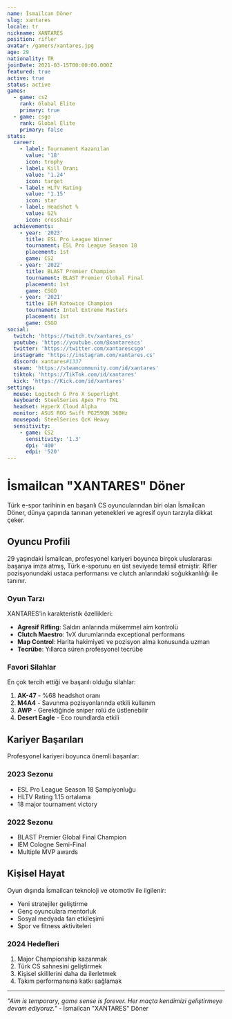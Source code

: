 ```yaml
---
name: İsmailcan Döner
slug: xantares
locale: tr
nickname: XANTARES
position: rifler
avatar: /gamers/xantares.jpg
age: 29
nationality: TR
joinDate: 2021-03-15T00:00:00.000Z
featured: true
active: true
status: active
games:
  - game: cs2
    rank: Global Elite
    primary: true
  - game: csgo
    rank: Global Elite
    primary: false
stats:
  career:
    - label: Tournament Kazanılan
      value: '18'
      icon: trophy
    - label: Kill Oranı
      value: '1.24'
      icon: target
    - label: HLTV Rating
      value: '1.15'
      icon: star
    - label: Headshot %
      value: 62%
      icon: crosshair
  achievements:
    - year: '2023'
      title: ESL Pro League Winner
      tournament: ESL Pro League Season 18
      placement: 1st
      game: CS2
    - year: '2022'
      title: BLAST Premier Champion
      tournament: BLAST Premier Global Final
      placement: 1st
      game: CSGO
    - year: '2021'
      title: IEM Katowice Champion
      tournament: Intel Extreme Masters
      placement: 1st
      game: CSGO
social:
  twitch: 'https://twitch.tv/xantares_cs'
  youtube: 'https://youtube.com/@xantarescs'
  twitter: 'https://twitter.com/xantarescsgo'
  instagram: 'https://instagram.com/xantares.cs'
  discord: xantares#1337
  steam: 'https://steamcommunity.com/id/xantares'
  tiktok: 'https://TikTok.com/id/xantares'
  kick: 'https://Kick.com/id/xantares'
settings:
  mouse: Logitech G Pro X Superlight
  keyboard: SteelSeries Apex Pro TKL
  headset: HyperX Cloud Alpha
  monitor: ASUS ROG Swift PG259QN 360Hz
  mousepad: SteelSeries QcK Heavy
  sensitivity:
    - game: CS2
      sensitivity: '1.3'
      dpi: '400'
      edpi: '520'
---
```


# İsmailcan "XANTARES" Döner

Türk e-spor tarihinin en başarılı CS oyuncularından biri olan İsmailcan Döner, dünya çapında tanınan yetenekleri ve agresif oyun tarzıyla dikkat çeker.

## Oyuncu Profili

29 yaşındaki İsmailcan, profesyonel kariyeri boyunca birçok uluslararası başarıya imza atmış, Türk e-sporunu en üst seviyede temsil etmiştir. Rifler pozisyonundaki ustaca performansı ve clutch anlarındaki soğukkanlılığı ile tanınır.

### Oyun Tarzı

XANTARES'in karakteristik özellikleri:

- **Agresif Rifling**: Saldırı anlarında mükemmel aim kontrolü
- **Clutch Maestro**: 1vX durumlarında exceptional performans
- **Map Control**: Harita hakimiyeti ve pozisyon alma konusunda uzman
- **Tecrübe**: Yıllarca süren profesyonel tecrübe

### Favori Silahlar

En çok tercih ettiği ve başarılı olduğu silahlar:

1. **AK-47** - %68 headshot oranı
2. **M4A4** - Savunma pozisyonlarında etkili kullanım
3. **AWP** - Gerektiğinde sniper rolü de üstlenebilir
4. **Desert Eagle** - Eco roundlarda etkili

## Kariyer Başarıları

Profesyonel kariyeri boyunca önemli başarılar:

### 2023 Sezonu

- ESL Pro League Season 18 Şampiyonluğu
- HLTV Rating 1.15 ortalama
- 18 major tournament victory

### 2022 Sezonu

- BLAST Premier Global Final Champion
- IEM Cologne Semi-Final
- Multiple MVP awards

## Kişisel Hayat

Oyun dışında İsmailcan teknoloji ve otomotiv ile ilgilenir:

- Yeni stratejiler geliştirme
- Genç oyunculara mentorluk
- Sosyal medyada fan etkileşimi
- Spor ve fitness aktiviteleri

### 2024 Hedefleri

1. Major Championship kazanmak
2. Türk CS sahnesini geliştirmek
3. Kişisel skilllerini daha da ilerletmek
4. Takım performansına katkı sağlamak

---

_"Aim is temporary, game sense is forever. Her maçta kendimizi geliştirmeye devam ediyoruz."_ - İsmailcan "XANTARES" Döner
